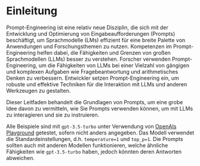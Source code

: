 # Einleitung

Prompt-Engineering ist eine relativ neue Disziplin, die sich mit der Entwicklung und Optimierung von Eingabeaufforderungen (Prompts) beschäftigt, um Sprachmodelle (LMs) effizient für eine breite Palette von Anwendungen und Forschungsthemen zu nutzen. Kompetenzen im Prompt-Engineering helfen dabei, die Fähigkeiten und Grenzen von großen Sprachmodellen (LLMs) besser zu verstehen. Forscher verwenden Prompt-Engineering, um die Fähigkeiten von LLMs bei einer Vielzahl von gängigen und komplexen Aufgaben wie Fragebeantwortung und arithmetisches Denken zu verbessern. Entwickler setzen Prompt-Engineering ein, um robuste und effektive Techniken für die Interaktion mit LLMs und anderen Werkzeugen zu gestalten.

Dieser Leitfaden behandelt die Grundlagen von Prompts, um eine grobe Idee davon zu vermitteln, wie Sie Prompts verwenden können, um mit LLMs zu interagieren und sie zu instruieren.

Alle Beispiele sind mit `gpt-3.5-turbo` unter Verwendung von [OpenAIs Playground](https://platform.openai.com/playground) getestet, sofern nicht anders angegeben. Das Modell verwendet die Standardeinstellungen, d.h. `temperature=1` und `top_p=1`. Die Prompts sollten auch mit anderen Modellen funktionieren, welche ähnliche Fähigkeiten wie `gpt-3.5-turbo` haben, jedoch könnten deren Antworten abweichen.
